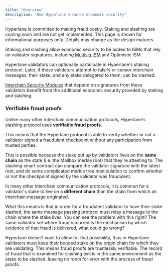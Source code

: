 ```yaml
---
title: "Overview"
description: "How Hyperlane ensures economic security"
---
```


<Info>
  Hyperlane is committed to making fraud costly. Staking and slashing are coming
  soon and are not yet implemented. This page is shown for informational
  purposes only. Details may change as the design matures.
</Info>

Staking and slashing allow economic security to be added to ISMs that rely on validator signatures, including [Multisig ISM](/docs/protocol/ISM/standard-ISMs/multisig-ISM.mdx) and Optimistic ISM.

Hyperlane validators can optionally participate in Hyperlane's staking protocol. Later, if these validators attempt to falsify or censor interchain messages, their stake, and any stake delegated to them, can be slashed.

[Interchain Security Modules](/docs/protocol/ISM/modular-security.mdx) that depend on signatures from these validators benefit from the additional economic security provided by staking and slashing.

### Verifiable fraud proofs

Unlike many other interchain communication protocols, Hyperlane's slashing protocol uses **verifiable fraud proofs**.

This means that the Hyperlane protocol is able to verify whether or not a validator signed a fraudulent checkpoint without any participation from trusted parties.

This is possible because the stake put up by validators lives on the **same chain** as the state (i.e. the Mailbox merkle root) that they're attesting to. The slashing smart contract can compare the validator signature with the latest root, and do some complicated merkle tree manipulation to confirm whether or not the checkpoint signed by the validator was fraudulent.

In many other interchain communication protocols, it is common for a validator's stake to live on a **different chain** than the chain from which an interchain message originated.

What this means is that in order for a fraudulent validator to have their stake slashed, the same message passing protocol must relay a message to the chain where the stake lives. You can see the problem with this right? The same validator set where fraud occurred is the mechanism by which evidence of that fraud is delivered, what could go wrong?

Hyperlane doesn't want to allow for that possibility, thus in Hyperlane validators must keep their bonded stake on the origin chain for which they are validating. This means fraud proofs are trustlessly verifiable. The record of fraud that is examined for slashing exists in the same environment as the stake to be slashed, leaving no room for error with the process of fraud proofs.
